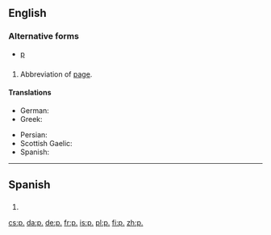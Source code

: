 {{also|Appendix:Variations of "p"}}
==English==

===Alternative forms===
* [[p]]

==={{abbreviation-old|en}}===
{{en-noun|pp.}}

# Abbreviation of [[page]].

====Translations====
{{trans-top|page}}
* German: {{t+|de|Seite|f|alt=S.}}
* Greek: {{t-|el|σ.|tr=s.|sc=Grek}}
{{trans-mid}}
* Persian: {{t|fa|ص|tr=s|sc=fa-Arab}}
* Scottish Gaelic: {{t-|gd|td}}
* Spanish: {{t-|es|p.}}
{{trans-bottom}}

----

==Spanish==

==={{abbreviation-old|es}}===
{{es-noun|f|p=pp.}}

# {{abbreviation of|página|lang=es}}

[[cs:p.]]
[[da:p.]]
[[de:p.]]
[[fr:p.]]
[[is:p.]]
[[pl:p.]]
[[fi:p.]]
[[zh:p.]]